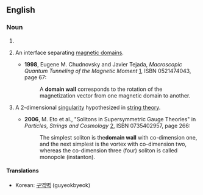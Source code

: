 ==English==
===Noun===
{{en-noun|sg=[[domain]] [[wall]]}}
{{wikipedia}}

#
# {{physics}} An interface separating [[magnetic domain]]s. 
#*'''1998''', Eugene M. Chudnovsky and Javier Tejada, ''Macroscopic Quantum Tunneling of the Magnetic Moment'' [http://books.google.com/books?id=JzeoIJQ5OxEC], ISBN 0521474043, page 67:
#*:A '''domain wall''' corresponds to the rotation of the magnetization vector from one magnetic domain to another.
# {{astrophysics}} A 2-dimensional [[singularity]] hypothesized in [[string theory]].
#*'''2006''', M. Eto et al., "Solitons in Supersymmetric Gauge Theories" in ''Particles, Strings and Cosmology'' [http://books.google.com/books?id=pdiTnydMx04C], ISBN 0735402957, page 266:
#*:The simplest soliton is the''' domain wall''' with co-dimension one, and the next simplest is the vortex with co-dimension two, whereas the co-dimension three (four) soliton is called monopole (instanton).
====Translations====
{{trans-top|interface separating magnetic domains}}
*Korean: [[구역벽]] (guyeokbyeok)
{{trans-bottom}}